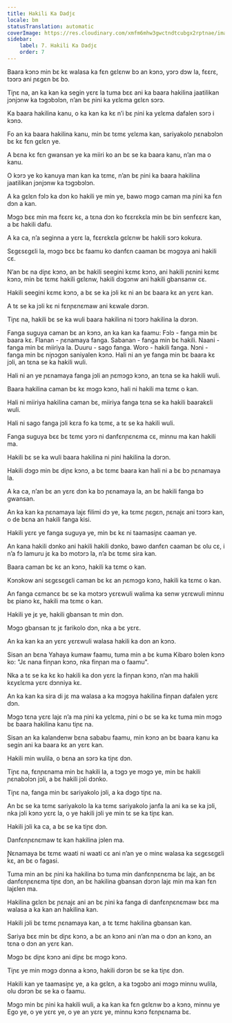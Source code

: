 ```yaml
---
title: Hakili Ka Dadjɛ
locale: bm
statusTranslation: automatic
coverImage: https://res.cloudinary.com/xmfm6mhw3gwctndtcubgx2rptnae/image/upload/v1741354419/small_cover_la_gran_rebelion_28716e29d2.webp
sidebar:
    label: 7. Hakili Ka Dadjɛ
    order: 7
---
```

Baara kɔnɔ min bɛ kɛ walasa ka fɛn gɛlɛnw bɔ an kɔnɔ, yɔrɔ dɔw la, fɛɛrɛ, tɔɔrɔ ani ɲɛgɛn bɛ bɔ.

Tiɲɛ na, an ka kan ka segin yɛrɛ la tuma bɛɛ ani ka baara hakilina jaatilikan jɔnjɔnw ka tɔgɔbɔlɔn, n’an bɛ ɲini ka yɛlɛma gɛlɛn sɔrɔ.

Ka baara hakilina kanu, o ka kan ka kɛ n’i bɛ ɲini ka yɛlɛma dafalen sɔrɔ i kɔnɔ.

Fo an ka baara hakilina kanu, min bɛ tɛmɛ yɛlɛma kan, sariyakolo ɲɛnabɔlɔn bɛ kɛ fɛn gɛlɛn ye.

A bɛna kɛ fɛn gwansan ye ka miiri ko an bɛ se ka baara kanu, n’an ma o kanu.

O kɔrɔ ye ko kanuya man kan ka tɛmɛ, n’an bɛ ɲini ka baara hakilina jaatilikan jɔnjɔnw ka tɔgɔbɔlɔn.

A ka gɛlɛn fɔlɔ ka dɔn ko hakili ye min ye, bawo mɔgɔ caman ma ɲini ka fɛn dɔn a kan.

Mɔgɔ bɛɛ min ma fɛɛrɛ kɛ, a tɛna dɔn ko fɛɛrɛkɛla min bɛ bin senfɛɛrɛ kan, a bɛ hakili dafu.

A ka ca, n’a seginna a yɛrɛ la, fɛɛrɛkɛla gɛlɛnw bɛ hakili sɔrɔ kokura.

Sɛgɛsɛgɛli la, mɔgɔ bɛɛ bɛ faamu ko danfɛn caaman bɛ mɔgɔya ani hakili cɛ.

N’an bɛ na diɲɛ kɔnɔ, an bɛ hakili seegini kɛmɛ kɔnɔ, ani hakili ɲɛnini kɛmɛ kɔnɔ, min bɛ tɛmɛ hakili gɛlɛnw, hakili dɔgɔnw ani hakili gbansanw cɛ.

Hakili seegini kɛmɛ kɔnɔ, a bɛ se ka jɔli kɛ ni an bɛ baara kɛ an yɛrɛ kan.

A tɛ se ka jɔli kɛ ni fɛnɲɛnɛmaw ani kɛwale dɔrɔn.

Tiɲɛ na, hakili bɛ se ka wuli baara hakilina ni tɔɔrɔ hakilina la dɔrɔn.

Fanga suguya caman bɛ an kɔnɔ, an ka kan ka faamu: Fɔlɔ - fanga min bɛ baara kɛ. Flanan - ɲɛnamaya fanga. Sabanan - fanga min bɛ hakili. Naani - fanga min bɛ miiriya la. Duuru - sago fanga. Woro - hakili fanga. Nɔni - fanga min bɛ niɲɔgɔn saniyalen kɔnɔ. Hali ni an ye fanga min bɛ baara kɛ jɔli, an tɛna se ka hakili wuli.

Hali ni an ye ɲɛnamaya fanga jɔli an ɲɛmɔgɔ kɔnɔ, an tɛna se ka hakili wuli.

Baara hakilina caman bɛ kɛ mɔgɔ kɔnɔ, hali ni hakili ma tɛmɛ o kan.

Hali ni miiriya hakilina caman bɛ, miiriya fanga tɛna se ka hakili baarakɛli wuli.

Hali ni sago fanga jɔli kɛra fo ka tɛmɛ, a tɛ se ka hakili wuli.

Fanga suguya bɛɛ bɛ tɛmɛ yɔrɔ ni danfɛnɲɛnɛma cɛ, minnu ma kan hakili ma.

Hakili bɛ se ka wuli baara hakilina ni ɲini hakilina la dɔrɔn.

Hakili dɔgɔ min bɛ diɲɛ kɔnɔ, a bɛ tɛmɛ baara kan hali ni a bɛ bɔ ɲɛnamaya la.

A ka ca, n’an bɛ an yɛrɛ dɔn ka bɔ ɲɛnamaya la, an bɛ hakili fanga bɔ gwansan.

An ka kan ka ɲɛnamaya lajɛ filimi dɔ ye, ka tɛmɛ ɲɛgɛn, ɲɛnajɛ ani tɔɔrɔ kan, o de bɛna an hakili fanga kisi.

Hakili yɛrɛ ye fanga suguya ye, min bɛ kɛ ni taamasiɲɛ caaman ye.

An kana hakili dɔnko ani hakili hakili dɔnko, bawo danfɛn caaman bɛ olu cɛ, i n’a fɔ lamuru jɛ ka bɔ motɔrɔ la, n’a bɛ tɛmɛ sira kan.

Baara caman bɛ kɛ an kɔnɔ, hakili ka tɛmɛ o kan.

Kɔnɔkow ani sɛgɛsɛgɛli caman bɛ kɛ an ɲɛmɔgɔ kɔnɔ, hakili ka tɛmɛ o kan.

An fanga cɛmancɛ bɛ se ka motɔrɔ yɛrɛwuli walima ka senw yɛrɛwuli minnu bɛ piano kɛ, hakili ma tɛmɛ o kan.

Hakili ye jɛ ye, hakili gbansan tɛ min dɔn.

Mɔgɔ gbansan tɛ jɛ farikolo dɔn, nka a bɛ yɛrɛ.

An ka kan ka an yɛrɛ yɛrɛwuli walasa hakili ka don an kɔnɔ.

Sisan an bɛna Yahaya kumaw faamu, tuma min a bɛ kuma Kibaro bɔlen kɔnɔ ko: "Jɛ nana finɲan kɔnɔ, nka finɲan ma o faamu".

Nka a tɛ se ka kɛ ko hakili ka don yɛrɛ la finɲan kɔnɔ, n’an ma hakili kɛyɛlɛma yɛrɛ dɔnniya kɛ.

An ka kan ka sira di jɛ ma walasa a ka mɔgɔya hakilina finɲan dafalen yɛrɛ dɔn.

Mɔgɔ tɛna yɛrɛ lajɛ n’a ma ɲini ka yɛlɛma, ɲini o bɛ se ka kɛ tuma min mɔgɔ bɛ baara hakilina kanu tiɲɛ na.

Sisan an ka kalandenw bɛna sababu faamu, min kɔnɔ an bɛ baara kanu ka segin ani ka baara kɛ an yɛrɛ kan.

Hakili min wulila, o bɛna an sɔrɔ ka tiɲɛ dɔn.

Tiɲɛ na, fɛnɲɛnama min bɛ hakili la, a tɔgɔ ye mɔgɔ ye, min bɛ hakili ɲɛnabɔlɔn jɔli, a bɛ hakili jɔli dɔnko.

Tiɲɛ na, fanga min bɛ sariyakolo jɔli, a ka dɔgɔ tiɲɛ na.

An bɛ se ka tɛmɛ sariyakolo la ka tɛmɛ sariyakolo janfa la ani ka se ka jɔli, nka jɔli kɔnɔ yɛrɛ la, o ye hakili jɔli ye min tɛ se ka tiɲɛ kan.

Hakili jɔli ka ca, a bɛ se ka tiɲɛ dɔn.

Danfɛnɲɛnɛmaw tɛ kan hakilina jɔlen ma.

Ɲɛnamaya bɛ tɛmɛ waati ni waati cɛ ani n’an ye o minɛ walasa ka sɛgɛsɛgɛli kɛ, an bɛ o fagasi.

Tuma min an bɛ ɲini ka hakilina bɔ tuma min danfɛnɲɛnɛma bɛ lajɛ, an bɛ danfɛnɲɛnɛma tiɲɛ dɔn, an bɛ hakilina gbansan dɔrɔn lajɛ min ma kan fɛn lajɛlen ma.

Hakilina gɛlɛn bɛ ɲɛnajɛ ani an bɛ ɲini ka fanga di danfɛnɲɛnɛmaw bɛɛ ma walasa a ka kan an hakilina kan.

Hakili jɔli bɛ tɛmɛ ɲɛnamaya kan, a tɛ tɛmɛ hakilina gbansan kan.

Sariya bɛɛ min bɛ diɲɛ kɔnɔ, a bɛ an kɔnɔ ani n’an ma o dɔn an kɔnɔ, an tɛna o dɔn an yɛrɛ kan.

Mɔgɔ bɛ diɲɛ kɔnɔ ani diɲɛ bɛ mɔgɔ kɔnɔ.

Tiɲɛ ye min mɔgɔ dɔnna a kɔnɔ, hakili dɔrɔn bɛ se ka tiɲɛ dɔn.

Hakili kan ye taamasiɲɛ ye, a ka gɛlɛn, a ka tɔgɔbɔ ani mɔgɔ minnu wulila, olu dɔrɔn bɛ se ka o faamu.

Mɔgɔ min bɛ ɲini ka hakili wuli, a ka kan ka fɛn gɛlɛnw bɔ a kɔnɔ, minnu ye Ego ye, o ye yɛrɛ ye, o ye an yɛrɛ ye, minnu kɔnɔ fɛnɲɛnama bɛ.


